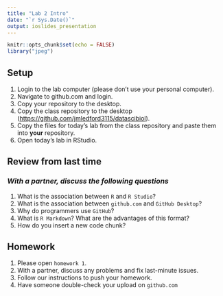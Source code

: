 ```yaml
---
title: "Lab 2 Intro"
date: "`r Sys.Date()`"
output: ioslides_presentation
---
```


```r
knitr::opts_chunk$set(echo = FALSE)
library("jpeg")
```

## Setup

1.  Login to the lab computer (please don't use your personal computer).\
2.  Navigate to github.com and login.\
3.  Copy your repository to the desktop.\
4.  Copy the class repository to the desktop (<https://github.com/jmledford3115/datascibiol>).\
5.  Copy the files for today's lab from the class repository and paste them into **your** repository.\
6.  Open today's lab in RStudio.

## Review from last time

### *With a partner, discuss the following questions*

1.  What is the association between `R` and `R Studio`?\
2.  What is the association between `github.com` and `GitHub Desktop`?\
3.  Why do programmers use `GitHub`?
4.  What is `R Markdown`? What are the advantages of this format?\
5.  How do you insert a new code chunk?

## Homework

1.  Please open `homework 1`.\
2.  With a partner, discuss any problems and fix last-minute issues.\
3.  Follow our instructions to push your homework.\
4.  Have someone double-check your upload on `github.com`

